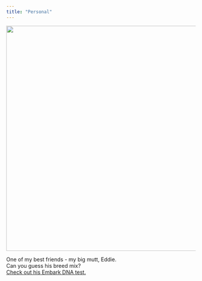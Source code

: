```yaml
---
title: "Personal"
---
```


::: {layout-ncol=2 layout-valign="center"}
![](assets/personal/Caleb and Eddie.jpg){width="600px" fig-align="left"}

One of my best friends - my big mutt, Eddie.<br/>
Can you guess his breed mix?<br/>
[Check out his Embark DNA test.](https://my.embarkvet.com/dog/eddiek)
:::